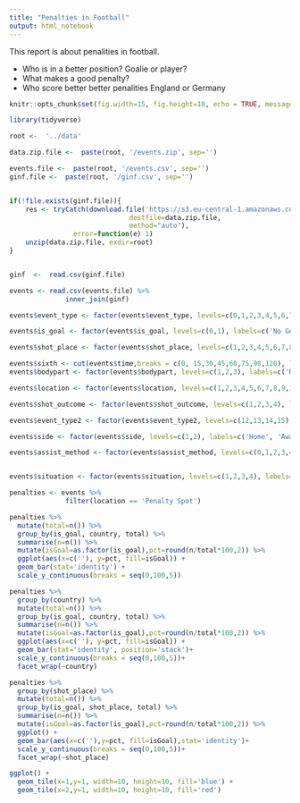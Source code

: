 ```yaml
---
title: "Penalties in Football"
output: html_notebook
---
```


This report is about penalities in football.

   - Who is in a better position? Goalie or player?
   - What makes a good penalty?
   - Who score better better penalities England or Germany


```r
knitr::opts_chunk$set(fig.width=15, fig.height=10, echo = TRUE, message = TRUE, warning = FALSE)
```


```r
library(tidyverse)
```

```r
root <-  '../data'

data.zip.file <-  paste(root, '/events.zip', sep='')

events.file <-  paste(root, '/events.csv', sep='')
ginf.file <-  paste(root, '/ginf.csv', sep='')


if(!file.exists(ginf.file)){
    res <- tryCatch(download.file('https://s3.eu-central-1.amazonaws.com/datasets-zrbfhr74383/football-events.zip',
                              destfile=data.zip.file,
                              method="auto"),
                error=function(e) 1)
    unzip(data.zip.file, exdir=root)
}


ginf  <-  read.csv(ginf.file)

events <- read.csv(events.file) %>%
              inner_join(ginf)
```



```r

events$event_type <- factor(events$event_type, levels=c(0,1,2,3,4,5,6,7,8,9,10,11), labels=c('Annoucement', 'Attempt','Corner','Foul', 'Yellow Card', 'Second Yellow Card', 'Red Card', 'Substitution', 'Free kick won', 'Offside', 'Hand Ball', 'Penalty Conceded'))

events$is_goal <- factor(events$is_goal, levels=c(0,1), labels=c('No Goal', 'Goal'))

events$shot_place <- factor(events$shot_place, levels=c(1,2,3,4,5,6,7,8,9,10,11,12,13), labels=c('Bit Too High', 'Blocked', 'Bottom Left Corner', 'Bottom Right Corner', 'Centre Of Goal', 'High And Wide', 'Hits The Bar', 'Misses To The left', 'Misses To The Right', 'Too high', 'Top Centre Of The Goal', 'Top Left Corner', 'Top Right Corner'))

events$sixth <- cut(events$time,breaks = c(0, 15,30,45,60,75,90,120), labels = c('0-15','15-30','30-45', '45-60', '60-75', '75-90', '90-'))
events$bodypart <- factor(events$bodypart, levels=c(1,2,3), labels=c('Right Foot', 'Left Foot', 'Head'))

events$location <- factor(events$location, levels=c(1,2,3,4,5,6,7,8,9,10,11,12,13,14,15,16,17,18,19), labels=c('Attacking half', 'Defense half', 'Centre of the box', 'Left wing', 'right wing', 'difficult angle and long range', 'difficult angle on the left', 'difficult angle on the right', 'Left Site Of The box',  'Left Site Of The Six Yard Box',  'Right Site Of The Box',  'Right Site Of The Six Yard Box', 'Very close range', 'Penalty Spot', 'Outsite The Box', 'long range', 'More Than 35 yards', 'More than 40 yards', 'not recorded'))

events$shot_outcome <- factor(events$shot_outcome, levels=c(1,2,3,4), labels=c('On target', 'off target', 'blocked', 'hit the bar'))

events$event_type2 <- factor(events$event_type2, levels=c(12,13,14,15), labels=c('Key pass', 'Failed Through ball', 'Sending Off', 'Own Goal'))

events$side <- factor(events$side, levels=c(1,2), labels=c('Home', 'Away'))

events$assist_method <- factor(events$assist_method, levels=c(0,1,2,3,4), labels=c('None', 'Pass','Cross', 'Headed Pass', 'Through Ball'))


events$situation <- factor(events$situation, levels=c(1,2,3,4), labels=c('Open Play', 'Set Piece','Corner', 'Free Kick'))

```

```r
penalties <- events %>%
              filter(location == 'Penalty Spot')
```



```r
penalties %>% 
  mutate(total=n()) %>%
  group_by(is_goal, country, total) %>%
  summarise(n=n()) %>%
  mutate(isGoal=as.factor(is_goal),pct=round(n/total*100,2)) %>%
  ggplot(aes(x=c(''), y=pct, fill=isGoal)) +
  geom_bar(stat='identity') +
  scale_y_continuous(breaks = seq(0,100,5))
```

```r
penalties %>% 
  group_by(country) %>%
  mutate(total=n()) %>%
  group_by(is_goal, country, total) %>%
  summarise(n=n()) %>%
  mutate(isGoal=as.factor(is_goal),pct=round(n/total*100,2)) %>%
  ggplot(aes(x=c(''), y=pct, fill=isGoal)) +
  geom_bar(stat='identity', position='stack')+
  scale_y_continuous(breaks = seq(0,100,5))+
  facet_wrap(~country)
```


```r

penalties %>% 
  group_by(shot_place) %>%
  mutate(total=n()) %>%
  group_by(is_goal, shot_place, total) %>%
  summarise(n=n()) %>%
  mutate(isGoal=as.factor(is_goal),pct=round(n/total*100,2)) %>%
  ggplot() +
  geom_bar(aes(x=c(''),y=pct, fill=isGoal),stat='identity')+
  scale_y_continuous(breaks = seq(0,100,5))+
  facet_wrap(~shot_place)
```


```r
ggplot() +
  geom_tile(x=1,y=1, width=10, height=10, fill='blue') +
  geom_tile(x=2,y=1, width=10, height=10, fill='red') 
  
```



